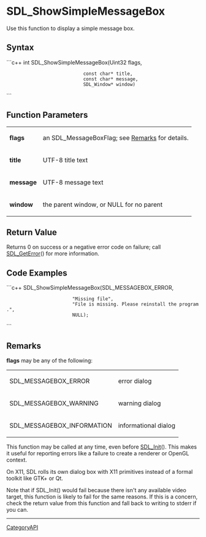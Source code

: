 <!-- pragma section-numbers off -->
<!-- pragma camelcase off -->

= SDL_ShowSimpleMessageBox =
Use this function to display a simple message box.


== Syntax ==
```c++
int SDL_ShowSimpleMessageBox(Uint32      flags,
                             const char* title,
                             const char* message,
                             SDL_Window* window)
```

== Function Parameters ==
{|
|'''flags'''
|an SDL_MessageBoxFlag; see [[#flags|Remarks]] for details.
|-
|'''title'''
|UTF-8 title text
|-
|'''message'''
|UTF-8 message text
|-
|'''window'''
|the parent window, or NULL for no parent
|}

== Return Value ==
Returns 0 on success or a negative error code on failure; call [[SDL_GetError]]() for more information.

== Code Examples ==
```c++
SDL_ShowSimpleMessageBox(SDL_MESSAGEBOX_ERROR, 
                         "Missing file",
                         "File is missing. Please reinstall the program.",
                         NULL);
```

== Remarks ==
<span id="flags"></span> '''flags''' may be any of the following:
{|
|SDL_MESSAGEBOX_ERROR
|error dialog
|-
|SDL_MESSAGEBOX_WARNING
|warning dialog
|-
|SDL_MESSAGEBOX_INFORMATION
|informational dialog
|}

This function may be called at any time, even before [[SDL_Init]](). This makes it useful for reporting errors like a failure to create a renderer or OpenGL context.

On X11, SDL rolls its own dialog box with X11 primitives instead of a formal toolkit like GTK+ or Qt.

Note that if SDL_Init() would fail because there isn't any available video target, this function is likely to fail for the same reasons. If this is a concern, check the return value from this function and fall back to writing to stderr if you can.

----
[[CategoryAPI]]
